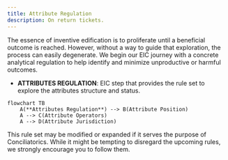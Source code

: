 ```yaml
---
title: Attribute Regulation
description: On return tickets.
---
```


The essence of inventive edification is to proliferate until a beneficial outcome is reached. However, without a way to guide that exploration, the process can easily degenerate. We begin our EIC journey with a concrete analytical regulation to help identify and minimize unproductive or harmful outcomes.

- **ATTRIBUTES REGULATION**: EIC step that provides the rule set to explore the attributes structure and status.

```mermaid
flowchart TB
    A(**Attributes Regulation**) --> B(Attribute Position)
    A --> C(Attribute Operators)
    A --> D(Attribute Jurisdiction)
```

This rule set may be modified or expanded if it serves the purpose of Conciliatorics. While it might be tempting to disregard the upcoming rules, we strongly encourage you to follow them.

